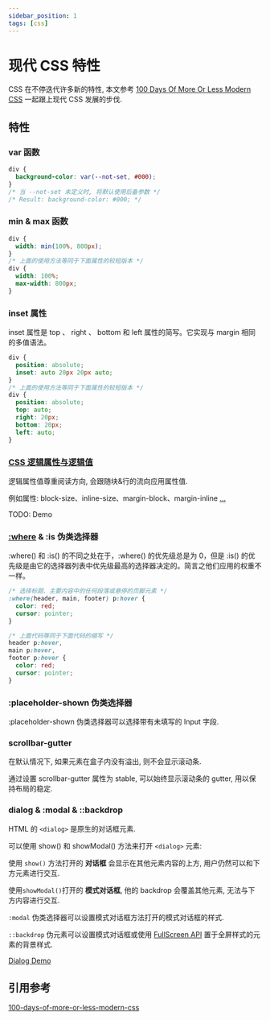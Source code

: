 ```yaml
---
sidebar_position: 1
tags: [css]
---
```


# 现代 CSS 特性

CSS 在不停迭代许多新的特性, 本文参考 [100 Days Of More Or Less Modern CSS](https://www.matuzo.at/blog/2022/100-days-of-more-or-less-modern-css/) 一起跟上现代 CSS 发展的步伐.

## 特性

### var 函数

```css
div {
  background-color: var(--not-set, #000);
}
/* 当 --not-set 未定义时, 将默认使用后备参数 */
/* Result: background-color: #000; */
```

### min & max 函数

```css
div {
  width: min(100%, 800px);
}
/* 上面的使用方法等同于下面属性的较短版本 */
div {
  width: 100%;
  max-width: 800px;
}
```

### inset 属性

inset 属性是 top 、 right 、 bottom 和 left 属性的简写。它实现与 margin 相同的多值语法。

```css
div {
  position: absolute;
  inset: auto 20px 20px auto;
}
/* 上面的使用方法等同于下面属性的较短版本 */
div {
  position: absolute;
  top: auto;
  right: 20px;
  bottom: 20px;
  left: auto;
}
```

### [CSS 逻辑属性与逻辑值](https://developer.mozilla.org/zh-CN/docs/Web/CSS/CSS_logical_properties_and_values/Basic_concepts_of_logical_properties_and_values)

逻辑属性值尊重阅读方向, 会跟随块&行的流向应用属性值.

例如属性: block-size、inline-size、margin-block、margin-inline [...](https://developer.mozilla.org/zh-CN/docs/Web/CSS/CSS_logical_properties_and_values#%E5%8F%82%E8%80%83)

TODO: Demo

### [:where](https://developer.mozilla.org/zh-CN/docs/Web/CSS/:where) & :is 伪类选择器

:where() 和 :is() 的不同之处在于，:where() 的优先级总是为 0，但是 :is() 的优先级是由它的选择器列表中优先级最高的选择器决定的。简言之他们应用的权重不一样。

```css
/* 选择标题、主要内容中的任何段落或悬停的页脚元素 */
:where(header, main, footer) p:hover {
  color: red;
  cursor: pointer;
}

/* 上面代码等同于下面代码的缩写 */
header p:hover,
main p:hover,
footer p:hover {
  color: red;
  cursor: pointer;
}
```

### :placeholder-shown 伪类选择器

:placeholder-shown 伪类选择器可以选择带有未填写的 Input 字段.

### scrollbar-gutter

在默认情况下, 如果元素在盒子内没有溢出, 则不会显示滚动条.

通过设置 scrollbar-gutter 属性为 stable, 可以始终显示滚动条的 gutter, 用以保持布局的稳定.

### dialog & :modal & ::backdrop

HTML 的 `<dialog>` 是原生的对话框元素.

可以使用 show() 和 showModal() 方法来打开 `<dialog>` 元素:

使用 `show()` 方法打开的 **对话框** 会显示在其他元素内容的上方, 用户仍然可以和下方元素进行交互.

使用`showModal()`打开的 **模式对话框**, 他的 backdrop 会覆盖其他元素, 无法与下方内容进行交互.

`:modal` 伪类选择器可以设置模式对话框方法打开的模式对话框的样式.

`::backdrop` 伪元素可以设置模式对话框或使用 [FullScreen API](https://developer.mozilla.org/zh-CN/docs/Web/API/Fullscreen_API) 置于全屏样式的元素的背景样式.

[Dialog Demo](https://codepen.io/Dnevend/pen/VwgyVNm)

## 引用参考

[100-days-of-more-or-less-modern-css](https://www.matuzo.at/blog/2022/100-days-of-more-or-less-modern-css/)
